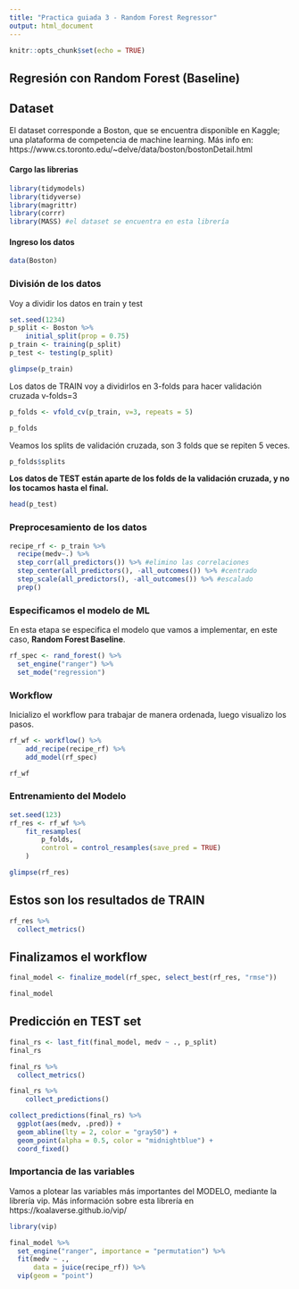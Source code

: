 ```yaml
---
title: "Practica guiada 3 - Random Forest Regressor"
output: html_document
---
```


```r
knitr::opts_chunk$set(echo = TRUE)
```

## Regresión con Random Forest (Baseline)

## Dataset

El dataset corresponde a Boston, que se encuentra disponible en Kaggle; una plataforma de competencia de machine learning. 
Más info en: https://www.cs.toronto.edu/~delve/data/boston/bostonDetail.html 



#### Cargo las librerias

```r
library(tidymodels)
library(tidyverse)
library(magrittr)
library(corrr)
library(MASS) #el dataset se encuentra en esta librería 
```

#### Ingreso los datos

```r
data(Boston)
```

### División de los datos

Voy a dividir los datos en train y test
```r
set.seed(1234)
p_split <- Boston %>%
    initial_split(prop = 0.75)
p_train <- training(p_split)
p_test <- testing(p_split)

glimpse(p_train)
```


Los datos de TRAIN voy a dividirlos en 3-folds para hacer validación cruzada v-folds=3
```r
p_folds <- vfold_cv(p_train, v=3, repeats = 5)
```

```r
p_folds
```

Veamos los splits de validación cruzada, son 3 folds que se repiten 5 veces. 
```r
p_folds$splits
```




**Los datos de TEST están aparte de los folds de la validación cruzada, y no los tocamos hasta el final.**
```r
head(p_test)
```



### Preprocesamiento de los datos

```r
recipe_rf <- p_train %>%
  recipe(medv~.) %>%
  step_corr(all_predictors()) %>% #elimino las correlaciones
  step_center(all_predictors(), -all_outcomes()) %>% #centrado
  step_scale(all_predictors(), -all_outcomes()) %>% #escalado
  prep() 
```


### Especificamos el modelo de ML
 
En esta etapa se especifica el modelo que vamos a implementar, en este caso, **Random Forest Baseline**. 

```r
rf_spec <- rand_forest() %>% 
  set_engine("ranger") %>% 
  set_mode("regression")
```

### Workflow

Inicializo el workflow para trabajar de manera ordenada, luego visualizo los pasos. 
```r
rf_wf <- workflow() %>%
    add_recipe(recipe_rf) %>%
    add_model(rf_spec)

rf_wf
```



### Entrenamiento del Modelo
```r
set.seed(123)
rf_res <- rf_wf %>%
    fit_resamples(
        p_folds,
        control = control_resamples(save_pred = TRUE)
    )

glimpse(rf_res)
```



## Estos son los resultados de TRAIN 
```r
rf_res %>%
  collect_metrics()
```

## Finalizamos el workflow

```r
final_model <- finalize_model(rf_spec, select_best(rf_res, "rmse"))

final_model
```

## Predicción en TEST set


```r
final_rs <- last_fit(final_model, medv ~ ., p_split)
final_rs
```


```r
final_rs %>%
  collect_metrics()
```




```r
final_rs %>% 
    collect_predictions() 
```



```r
collect_predictions(final_rs) %>%
  ggplot(aes(medv, .pred)) +
  geom_abline(lty = 2, color = "gray50") +
  geom_point(alpha = 0.5, color = "midnightblue") +
  coord_fixed()
```


### Importancia de las variables

Vamos a plotear las variables más importantes del MODELO, mediante la librería vip.
Más información sobre esta librería en https://koalaverse.github.io/vip/ 


```r
library(vip)

final_model %>%
  set_engine("ranger", importance = "permutation") %>%
  fit(medv ~ .,
      data = juice(recipe_rf)) %>%
  vip(geom = "point")
```

